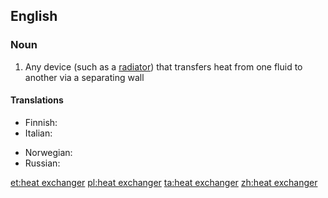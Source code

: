 ==English==

===Noun===
{{wikipedia}}
{{en-noun|sg=[[heat]] [[exchanger]]}}

# {{physics}}  Any device (such as a [[radiator]]) that transfers heat from one fluid to another via a separating wall

====Translations====
{{trans-top|device for transferring heat}}
* Finnish: {{t-|fi|lämmönvaihdin}}
* Italian: {{t-|it|scambiatore di calore|m}}
{{trans-mid}}
* Norwegian: {{t-|no|varmeveksler|m}}
* Russian: {{t+|ru|теплообменник|m|tr=t'eploobm'énnik}}
{{trans-bottom}}

[[et:heat exchanger]]
[[pl:heat exchanger]]
[[ta:heat exchanger]]
[[zh:heat exchanger]]